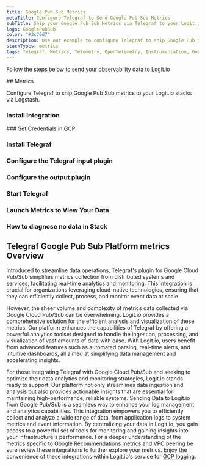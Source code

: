 ```yaml
---
title: Google Pub Sub Metrics
metaTitle: Configure Telegraf to Send Google Pub Sub Metrics
subTitle: Ship your Google Pub Sub Metrics via Telegraf to your Logit.io Stack
logo: GooglePubSub
color: "#3c76d7"
description: Use our example to configure Telegraf to ship Google Pub Sub metrics to Logit.io. Configure Telegraf to send Google Pub Sub metrics to Logstash or Elastic.
stackTypes: metrics
tags: Telegraf, Metrics, Telemetry, OpenTelemetry, Instrumentation, Google Pub Sub, Messaging, Event Streaming
---
```


Follow the steps below to send your observability data to Logit.io

<Steps>
  ## Metrics

  Configure Telegraf to ship Google Pub Sub metrics to your Logit.io stacks via Logstash.
  
  ### Install Integration
  <InstallIntegration/>
  ### Set Credentials in GCP

  <SetGCPCredentials intro="Google Pub/Sub is a messaging service provided by Google Cloud that enables scalable and reliable communication between independent applications. It follows a publish-subscribe model, where publishers send messages to topics, and subscribers receive those messages from the subscribed topics. Pub/Sub decouples the sending and receiving of messages, allowing applications to scale independently."/>
  
  ### Install Telegraf

  <InstallTelegraf />

  ### Configure the Telegraf input plugin

  <TelegrafStackDriverInput metric_type="pubsub.googleapis.com"/>

  ### Configure the output plugin

  <TelegrafOutputPlugin />

  ### Start Telegraf

  <StartTelegraf />

  ### Launch Metrics to View Your Data

  <LaunchVisualizer type="metrics" />

  ### How to diagnose no data in Stack

  <DiagnoseNoData />
</Steps>

## Telegraf Google Pub Sub Platform metrics Overview

Introduced to streamline data operations, Telegraf's plugin for Google Cloud Pub/Sub simplifies 
metrics collection from distributed systems and services, facilitating real-time analytics and monitoring. 
This integration is crucial for organizations leveraging cloud-native technologies, ensuring that they 
can efficiently collect, process, and monitor event data at scale.

However, the sheer volume and complexity of metrics data collected via Google Cloud Pub/Sub can be 
overwhelming. Logit.io provides a comprehensive solution for the efficient analysis and visualization 
of these metrics. Our platform enhances the capabilities of Telegraf by offering a powerful analytics 
toolset designed to handle the ingestion, processing, and visualization of vast amounts of data with ease. 
With Logit.io, users benefit from advanced features such as automated parsing, real-time alerts, and 
intuitive dashboards, all aimed at simplifying data management and accelerating insights.

For those integrating Telegraf with Google Cloud Pub/Sub and seeking to optimize their data analytics 
and monitoring strategies, Logit.io stands ready to support. Our platform not only streamlines data 
ingestion and analysis but also provides actionable insights that are essential for maintaining 
high-performance, reliable systems. Sending Data to Logit.io from Google Pub/Sub is a seamless way 
to enhance your log management and analytics capabilities. This integration empowers you to efficiently 
collect and analyze a wide range of data, from application logs to system metrics and event information. 
By centralizing your data in Logit.io, you gain access to a powerful set of tools for monitoring and 
gaining insights into your infrastructure's performance. For a deeper understanding of the metrics specific to 
[Google Recommendations metrics](/integrations/google-cloud-recommendations/#metrics) and 
[VPC peering](/integrations/google-cloud-vpc/#metrics) be sure review these integrations 
to further explore your metrics. Enjoy the convenience of these integrations within Logit.io's service for 
[GCP logging](https://logit.io/solutions/gcp-logging/).